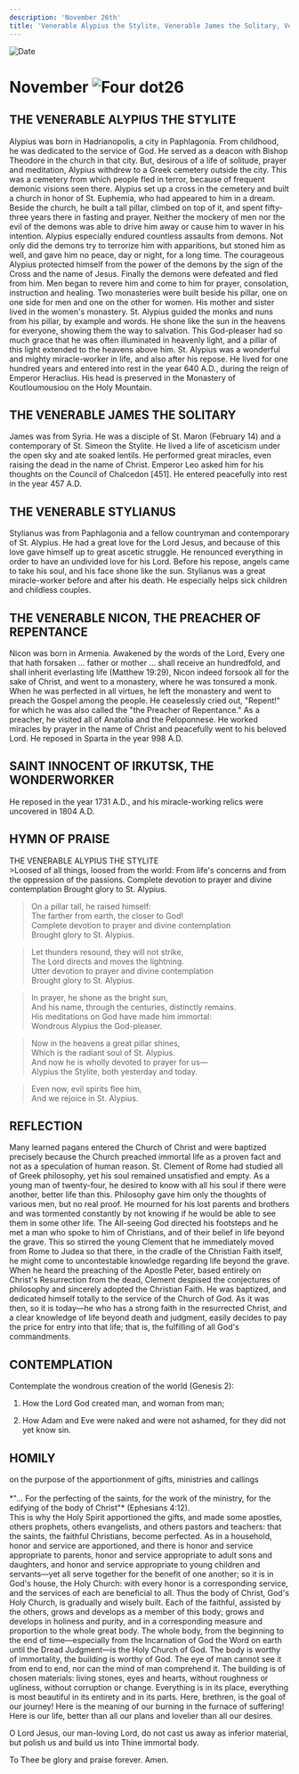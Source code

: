 ```yaml
---
description: 'November 26th'
title: 'Venerable Alypius the Stylite, Venerable James the Solitary, Venerable Stylianus, Venerable Nicon the Preach of Repentance'
---
```


<RunningHead />
<Image src="/title-imprint.png" height={68} width={50} alt="Date" className="title-imprint"/>

# <div id="date">November <Image className="four-dot" src="/four-dot.png" height={15} width={15} alt="Four dot" />26</div>

## THE VENERABLE ALYPIUS THE STYLITE

Alypius was born in Hadrianopolis, a city in Paphlagonia. From childhood, he was dedicated to the service of God. He served as a deacon with Bishop Theodore in the church in that city. But, desirous of a life of solitude, prayer and meditation, Alypius withdrew to a Greek cemetery outside the city. This was a cemetery from which people fled in terror, because of frequent demonic visions seen there. Alypius set up a cross in the cemetery and built a church in honor of St. Euphemia, who had appeared to him in a dream. Beside the church, he built a tall pillar, climbed on top of it, and spent fifty-three years there in fasting and prayer. Neither the mockery of men nor the evil of the demons was able to drive him away or cause him to waver in his intention. Alypius especially endured countless assaults from demons. Not only did the demons try to terrorize him with apparitions, but stoned him as well, and gave him no peace, day or night, for a long time. The courageous Alypius protected himself from the power of the demons by the sign of the Cross and the name of Jesus. Finally the demons were defeated and fled from him. Men began to revere him and come to him for prayer, consolation, instruction and healing. Two monasteries were built beside his pillar, one on one side for men and one on the other for women. His mother and sister lived in the women's monastery. St. Alypius guided the monks and nuns from his pillar, by example and words. He shone like the sun in the heavens for everyone, showing them the way to salvation. This God-pleaser had so much grace that he was often illuminated in heavenly light, and a pillar of this light extended to the heavens above him. St. Alypius was a wonderful and mighty miracle-worker in life, and also after his repose. He lived for one hundred years and entered into rest in the year 640 A.D., during the reign of Emperor Heraclius. His head is preserved in the Monastery of Koutloumousiou on the Holy Mountain.

## THE VENERABLE JAMES THE SOLITARY

James was from Syria. He was a disciple of St. Maron (February 14) and a contemporary of St. Simeon the Stylite. He lived a life of asceticism under the open sky and ate soaked lentils. He performed great miracles, even raising the dead in the name of Christ. Emperor Leo asked him for his thoughts on the Council of Chalcedon [451]. He entered peacefully into rest in the year 457 A.D.

## THE VENERABLE STYLIANUS

Stylianus was from Paphlagonia and a fellow countryman and contemporary of St. Alypius. He had a great love for the Lord Jesus, and because of this love gave himself up to great ascetic struggle. He renounced everything in order to have an undivided love for his Lord. Before his repose, angels came to take his soul, and his face shone like the sun. Stylianus was a great miracle-worker before and after his death. He especially helps sick children and childless couples.

## THE VENERABLE NICON, THE PREACHER OF REPENTANCE

Nicon was born in Armenia. Awakened by the words of the Lord, Every one that hath forsaken … father or mother … shall receive an hundredfold, and shall inherit everlasting life (Matthew 19:29), Nicon indeed forsook all for the sake of Christ, and went to a monastery, where he was tonsured a monk. When he was perfected in all virtues, he left the monastery and went to preach the Gospel among the people. He ceaselessly cried out, "Repent!" for which he was also called the "the Preacher of Repentance." As a preacher, he visited all of Anatolia and the Peloponnese. He worked miracles by prayer in the name of Christ and peacefully went to his beloved Lord. He reposed in Sparta in the year 998 A.D.

## SAINT INNOCENT OF IRKUTSK, THE WONDERWORKER

He reposed in the year 1731 A.D., and his miracle-working relics were uncovered in 1804 A.D.


## HYMN OF PRAISE
<div style={{textAlign:'center', color:'crimson', fontWeight:'bold'}}>
THE VENERABLE ALYPIUS THE STYLITE
</div>
>Loosed of all things, loosed from the world:  
From life's concerns and from the oppression of the passions.  
Complete devotion to prayer and divine contemplation  
Brought glory to St. Alypius.  
  
>On a pillar tall, he raised himself:  
The farther from earth, the closer to God!  
Complete devotion to prayer and divine contemplation  
Brought glory to St. Alypius.  
  
>Let thunders resound, they will not strike,  
The Lord directs and moves the lightning.  
Utter devotion to prayer and divine contemplation  
Brought glory to St. Alypius.  
  
>In prayer, he shone as the bright sun,  
And his name, through the centuries, distinctly remains.  
His meditations on God have made him immortal:  
Wondrous Alypius the God-pleaser.  
  
>Now in the heavens a great pillar shines,  
Which is the radiant soul of St. Alypius.  
And now he is wholly devoted to prayer for us—  
Alypius the Stylite, both yesterday and today.  
  
>Even now, evil spirits flee him,  
And we rejoice in St. Alypius.  


## REFLECTION

Many learned pagans entered the Church of Christ and were baptized precisely because the Church preached immortal life as a proven fact and not as a speculation of human reason. St. Clement of Rome had studied all of Greek philosophy, yet his soul remained unsatisfied and empty. As a young man of twenty-four, he desired to know with all his soul if there were another, better life than this. Philosophy gave him only the thoughts of various men, but no real proof. He mourned for his lost parents and brothers and was tormented constantly by not knowing if he would be able to see them in some other life. The All-seeing God directed his footsteps and he met a man who spoke to him of Christians, and of their belief in life beyond the grave. This so stirred the young Clement that he immediately moved from Rome to Judea so that there, in the cradle of the Christian Faith itself, he might come to uncontestable knowledge regarding life beyond the grave. When he heard the preaching of the Apostle Peter, based entirely on Christ's Resurrection from the dead, Clement despised the conjectures of philosophy and sincerely adopted the Christian Faith. He was baptized, and dedicated himself totally to the service of the Church of God. As it was then, so it is today—he who has a strong faith in the resurrected Christ, and a clear knowledge of life beyond death and judgment, easily decides to pay the price for entry into that life; that is, the fulfilling of all God's commandments.


## CONTEMPLATION

Contemplate the wondrous creation of the world (Genesis 2):

1. How the Lord God created man, and woman from man;

2. How Adam and Eve were naked and were not ashamed, for they did not yet know sin.


## HOMILY
<div style={{textAlign:'center', color:'crimson', fontWeight:'bold'}}>
on the purpose of the apportionment of gifts, ministries and callings
</div>
<br />
<div style={{textAlign:'right'}}>
*"… For the perfecting of the saints, for the work of the ministry, for the edifying of the body of Christ"* (Ephesians 4:12).
</div>
This is why the Holy Spirit apportioned the gifts, and made some apostles, others prophets, others evangelists, and others pastors and teachers: that the saints, the faithful Christians, become perfected. As in a household, honor and service are apportioned, and there is honor and service appropriate to parents, honor and service appropriate to adult sons and daughters, and honor and service appropriate to young children and servants—yet all serve together for the benefit of one another; so it is in God's house, the Holy Church: with every honor is a corresponding service, and the services of each are beneficial to all. Thus the body of Christ, God's Holy Church, is gradually and wisely built. Each of the faithful, assisted by the others, grows and develops as a member of this body; grows and develops in holiness and purity, and in a corresponding measure and proportion to the whole great body. The whole body, from the beginning to the end of time—especially from the Incarnation of God the Word on earth until the Dread Judgment—is the Holy Church of God. The body is worthy of immortality, the building is worthy of God. The eye of man cannot see it from end to end, nor can the mind of man comprehend it. The building is of chosen materials: living stones, eyes and hearts, without roughness or ugliness, without corruption or change. Everything is in its place, everything is most beautiful in its entirety and in its parts. Here, brethren, is the goal of our journey! Here is the meaning of our burning in the furnace of suffering! Here is our life, better than all our plans and lovelier than all our desires.

O Lord Jesus, our man-loving Lord, do not cast us away as inferior material, but polish us and build us into Thine immortal body.

To Thee be glory and praise forever. Amen.